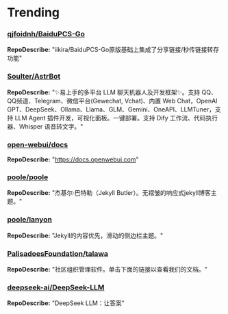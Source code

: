 
# Trending

### [qjfoidnh/BaiduPCS-Go](https://github.com/qjfoidnh/BaiduPCS-Go)
**RepoDescribe:** "iikira/BaiduPCS-Go原版基础上集成了分享链接/秒传链接转存功能"
  

### [Soulter/AstrBot](https://github.com/Soulter/AstrBot)
**RepoDescribe:** "✨易上手的多平台 LLM 聊天机器人及开发框架✨。支持 QQ、QQ频道、Telegram、微信平台(Gewechat, Vchat)、内置 Web Chat，OpenAI GPT、DeepSeek、Ollama、Llama、GLM、Gemini、OneAPI、LLMTuner，支持 LLM Agent 插件开发，可视化面板。一键部署。支持 Dify 工作流、代码执行器、Whisper 语音转文字。"
  

### [open-webui/docs](https://github.com/open-webui/docs)
**RepoDescribe:** "https://docs.openwebui.com"
  

### [poole/poole](https://github.com/poole/poole)
**RepoDescribe:** "杰基尔·巴特勒（Jekyll Butler）。无褶皱的响应式jekyll博客主题。"
  

### [poole/lanyon](https://github.com/poole/lanyon)
**RepoDescribe:** "Jekyll的内容优先，滑动的侧边栏主题。"
  

### [PalisadoesFoundation/talawa](https://github.com/PalisadoesFoundation/talawa)
**RepoDescribe:** "社区组织管理软件。单击下面的链接以查看我们的文档。"
  

### [deepseek-ai/DeepSeek-LLM](https://github.com/deepseek-ai/DeepSeek-LLM)
**RepoDescribe:** "DeepSeek LLM：让答案"
  